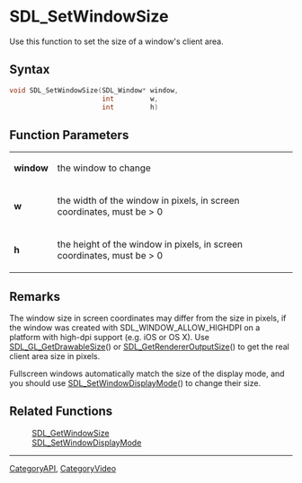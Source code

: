 
= SDL_SetWindowSize =
Use this function to set the size of a window's client area.


== Syntax ==
<syntaxhighlight lang='c++'>
void SDL_SetWindowSize(SDL_Window* window,
                       int         w,
                       int         h)
</syntaxhighlight>

== Function Parameters ==
{|
|'''window'''
|the window to change
|-
|'''w'''
|the width of the window in pixels, in screen coordinates, must be > 0
|-
|'''h'''
|the height of the window in pixels, in screen coordinates, must be > 0
|}

== Remarks ==
The window size in screen coordinates may differ from the size in pixels, if the window was created with SDL_WINDOW_ALLOW_HIGHDPI on a platform with high-dpi support (e.g. iOS or OS X). Use [[SDL_GL_GetDrawableSize]]() or [[SDL_GetRendererOutputSize]]() to get the real client area size in pixels.

Fullscreen windows automatically match the size of the display mode, and you should use [[SDL_SetWindowDisplayMode]]() to change their size.

== Related Functions ==
:[[SDL_GetWindowSize]]
:[[SDL_SetWindowDisplayMode]]

----
[[CategoryAPI]], [[CategoryVideo]]
